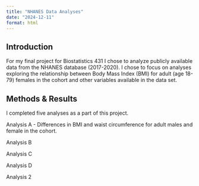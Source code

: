 ```yaml
---
title: "NHANES Data Analyses"
date: "2024-12-11"
format: html
---
```


## Introduction

For my final project for Biostatistics 431 I chose to analyze publicly available data from the NHANES database (2017-2020). I chose to focus on analyses exploring the relationship between Body Mass Index (BMI) for adult (age 18-79) females in the cohort and other variables available in the data set. 

## Methods & Results

I completed five analyses as a part of this project. 

Analysis A - Differences in BMI and waist circumference for adult males and female in the cohort. 

Analysis B 

Analysis C

Analysis D

Analysis 2 
